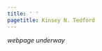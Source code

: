 ```yaml
---
title: ' '
pagetitle: Kinsey N. Tedford
---
```


<link rel="stylesheet" href="styles.css" type="text/css">

*webpage underway*

